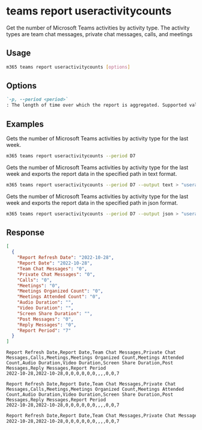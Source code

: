 
# teams report useractivitycounts

Get the number of Microsoft Teams activities by activity type. The activity types are team chat messages, private chat messages, calls, and meetings

## Usage

```sh
m365 teams report useractivitycounts [options]
```

## Options

```md definition-list
`-p, --period <period>`
: The length of time over which the report is aggregated. Supported values `D7`, `D30`, `D90`, `D180`.
```

<Global />

## Examples

Gets the number of Microsoft Teams activities by activity type for the last week.

```sh
m365 teams report useractivitycounts --period D7
```

Gets the number of Microsoft Teams activities by activity type for the last week and exports the report data in the specified path in text format.

```sh
m365 teams report useractivitycounts --period D7 --output text > "useractivitycounts.txt"
```

Gets the number of Microsoft Teams activities by activity type for the last week and exports the report data in the specified path in json format.

```sh
m365 teams report useractivitycounts --period D7 --output json > "useractivitycounts.json"
```

## Response

<Tabs>
  <TabItem value="JSON">

  ``` json
  [
    {
      "Report Refresh Date": "2022-10-28",
      "Report Date": "2022-10-28",
      "Team Chat Messages": "0",
      "Private Chat Messages": "0",
      "Calls": "0",
      "Meetings": "0",
      "Meetings Organized Count": "0",
      "Meetings Attended Count": "0",
      "Audio Duration": "",
      "Video Duration": "",
      "Screen Share Duration": "",
      "Post Messages": "0",
      "Reply Messages": "0",
      "Report Period": "7"
    }
  ]
  ```

  </TabItem>
  <TabItem value="Text">

  ``` text
  Report Refresh Date,Report Date,Team Chat Messages,Private Chat Messages,Calls,Meetings,Meetings Organized Count,Meetings Attended Count,Audio Duration,Video Duration,Screen Share Duration,Post Messages,Reply Messages,Report Period
  2022-10-28,2022-10-28,0,0,0,0,0,0,,,,0,0,7
  ```

  </TabItem>
  <TabItem value="CSV">

  ``` text
  Report Refresh Date,Report Date,Team Chat Messages,Private Chat Messages,Calls,Meetings,Meetings Organized Count,Meetings Attended Count,Audio Duration,Video Duration,Screen Share Duration,Post Messages,Reply Messages,Report Period
  2022-10-28,2022-10-28,0,0,0,0,0,0,,,,0,0,7
  ```

  </TabItem>
  <TabItem value="Markdown">

  ```md
  Report Refresh Date,Report Date,Team Chat Messages,Private Chat Messages,Calls,Meetings,Meetings Organized Count,Meetings Attended Count,Audio Duration,Video Duration,Screen Share Duration,Post Messages,Reply Messages,Report Period
  2022-10-28,2022-10-28,0,0,0,0,0,0,,,,0,0,7
  ```

  </TabItem>
</Tabs>

